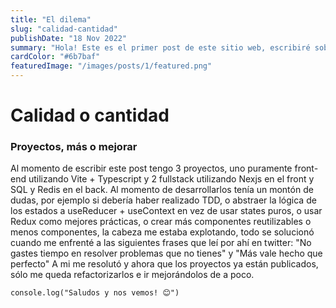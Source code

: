 ```yaml
---
title: "El dilema"
slug: "calidad-cantidad"
publishDate: "18 Nov 2022"
summary: "Hola! Este es el primer post de este sitio web, escribiré sobre cualquier cosa que tenga en la cabeza, eso es lo bueno de tener tu propio lugar en el ciberespacio"
cardColor: "#6b7baf"
featuredImage: "/images/posts/1/featured.png"
---
```


# Calidad o cantidad

### Proyectos, más o mejorar

Al momento de escribir este post tengo 3 proyectos, uno puramente front-end utilizando Vite + Typescript y 2 fullstack utilizando Nexjs en el front y SQL y Redis en el back. Al momento de desarrollarlos tenía un montón de dudas, por ejemplo si debería haber realizado TDD, o abstraer la lógica de los estados a useReducer + useContext en vez de usar states puros, o usar Redux como mejores prácticas, o crear más componentes reutilizables o menos componentes, la cabeza me estaba explotando, todo se solucionó cuando me enfrenté a las siguientes frases que leí por ahí en twitter: "No gastes tiempo en resolver problemas que no tienes" y "Más vale hecho que perfecto" A mi me resolutó y ahora que los proyectos ya están publicados, sólo me queda refactorizarlos e ir mejorándolos de a poco.

```
console.log("Saludos y nos vemos! 😊")
```
